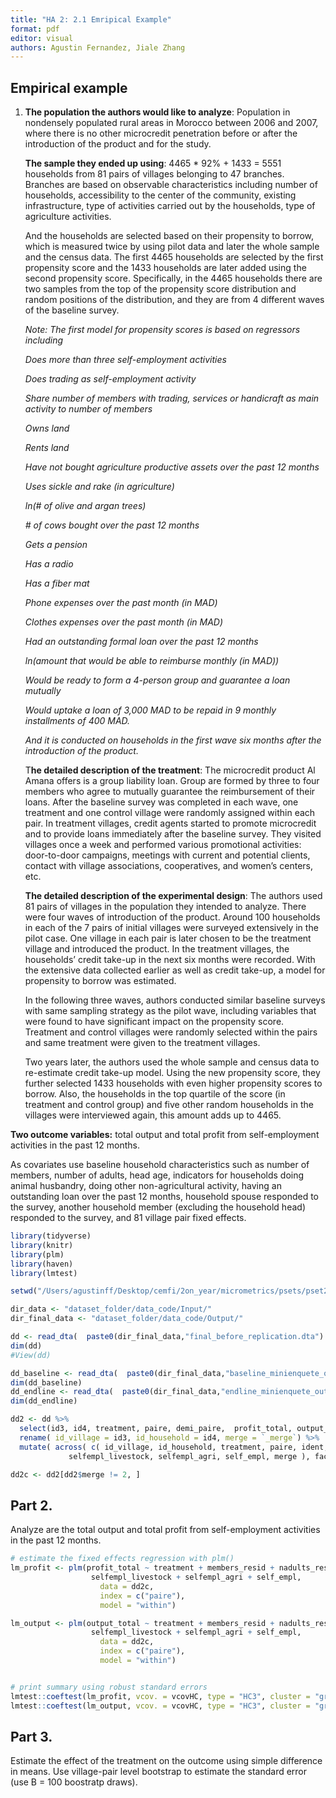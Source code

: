 ```yaml
---
title: "HA 2: 2.1 Emripical Example"
format: pdf
editor: visual
authors: Agustin Fernandez, Jiale Zhang
---
```


## Empirical example

1.  **The population the authors would like to analyze**: Population in nondensely populated rural areas in Morocco between 2006 and 2007, where there is no other microcredit penetration before or after the introduction of the product and for the study.

    **The sample they ended up using**: 4465 \* 92% + 1433 = 5551 households from 81 pairs of villages belonging to 47 branches. Branches are based on observable characteristics including number of households, accessibility to the center of the community, existing infrastructure, type of activities carried out by the households, type of agriculture activities.

    And the households are selected based on their propensity to borrow, which is measured twice by using pilot data and later the whole sample and the census data. The first 4465 households are selected by the first propensity score and the 1433 households are later added using the second propensity score. Specifically, in the 4465 households there are two samples from the top of the propensity score distribution and random positions of the distribution, and they are from 4 different waves of the baseline survey.

    *Note: The first model for propensity scores is based on regressors including*

    *Does more than three self-employment activities*

    *Does trading as self-employment activity*

    *Share number of members with trading, services or handicraft as main activity to number of members*

    *Owns land*

    *Rents land*

    *Have not bought agriculture productive assets over the past 12 months*

    *Uses sickle and rake (in agriculture)*

    *ln(# of olive and argan trees)*

    *\# of cows bought over the past 12 months*

    *Gets a pension*

    *Has a radio*

    *Has a fiber mat*

    *Phone expenses over the past month (in MAD)*

    *Clothes expenses over the past month (in MAD)*

    *Had an outstanding formal loan over the past 12 months*

    *ln(amount that would be able to reimburse monthly (in MAD))*

    *Would be ready to form a 4-person group and guarantee a loan mutually*

    *Would uptake a loan of 3,000 MAD to be repaid in 9 monthly installments of 400 MAD.*

    *And it is conducted on households in the first wave six months after the introduction of the product.*

    T**he detailed description of the treatment**: The microcredit product Al Amana offers is a group liability loan. Group are formed by three to four members who agree to mutually guarantee the reimbursement of their loans. After the baseline survey was completed in each wave, one treatment and one control village were randomly assigned within each pair. In treatment villages, credit agents started to promote microcredit and to provide loans immediately after the baseline survey. They visited villages once a week and performed various promotional activities: door-to-door campaigns, meetings with current and potential clients, contact with village associations, cooperatives, and women's centers, etc.

    **The detailed description of the experimental design**: The authors used 81 pairs of villages in the population they intended to analyze. There were four waves of introduction of the product. Around 100 households in each of the 7 pairs of initial villages were surveyed extensively in the pilot case. One village in each pair is later chosen to be the treatment village and introduced the product. In the treatment villages, the households' credit take-up in the next six months were recorded. With the extensive data collected earlier as well as credit take-up, a model for propensity to borrow was estimated.

    In the following three waves, authors conducted similar baseline surveys with same sampling strategy as the pilot wave, including variables that were found to have significant impact on the propensity score. Treatment and control villages were randomly selected within the pairs and same treatment were given to the treatment villages.

    Two years later, the authors used the whole sample and census data to re-estimate credit take-up model. Using the new propensity score, they further selected 1433 households with even higher propensity scores to borrow. Also, the households in the top quartile of the score (in treatment and control group) and five other random households in the villages were interviewed again, this amount adds up to 4465.

**Two outcome variables:** total output and total profit from self-employment activities in the past 12 months.

As covariates use baseline household characteristics such as number of members, number of adults, head age, indicators for households doing animal husbandry, doing other non-agricultural activity, having an outstanding loan over the past 12 months, household spouse responded to the survey, another household member (excluding the household head) responded to the survey, and 81 village pair fixed effects.

```r
library(tidyverse)
library(knitr)
library(plm)
library(haven)
library(lmtest)
```

```r
setwd("/Users/agustinff/Desktop/cemfi/2on_year/micrometrics/psets/pset2/practice")

dir_data <- "dataset_folder/data_code/Input/"
dir_final_data <- "dataset_folder/data_code/Output/"

dd <- read_dta(  paste0(dir_final_data,"final_before_replication.dta") )
dim(dd)
#View(dd)

dd_baseline <- read_dta(  paste0(dir_final_data,"baseline_minienquete_outcomes.dta") )
dim(dd_baseline)
dd_endline <- read_dta(  paste0(dir_final_data,"endline_minienquete_outcomes.dta") )
dim(dd_endline)
```

```r


dd2 <- dd %>% 
  select(id3, id4, treatment, paire, demi_paire,  profit_total, output_total, client, loansamt_total, members_resid, nadults_resid, weightproba, ident, selfempl_livestock, selfempl_agri, self_empl, `_merge`, head_age, head_male) %>% 
  rename( id_village = id3, id_household = id4, merge = `_merge`) %>% 
  mutate( across( c( id_village, id_household, treatment, paire, ident, 
             selfempl_livestock, selfempl_agri, self_empl, merge ), factor) )

dd2c <- dd2[dd2$merge != 2, ]

```

## Part 2.

Analyze are the total output and total profit from self-employment activities in the past 12 months.

```r

# estimate the fixed effects regression with plm()
lm_profit <- plm(profit_total ~ treatment + members_resid + nadults_resid + 
                  selfempl_livestock + selfempl_agri + self_empl, 
                    data = dd2c,
                    index = c("paire"), 
                    model = "within")

lm_output <- plm(output_total ~ treatment + members_resid + nadults_resid + 
                  selfempl_livestock + selfempl_agri + self_empl, 
                    data = dd2c,
                    index = c("paire"), 
                    model = "within")


# print summary using robust standard errors
lmtest::coeftest(lm_profit, vcov. = vcovHC, type = "HC3", cluster = "group")
lmtest::coeftest(lm_output, vcov. = vcovHC, type = "HC3", cluster = "group")

```

## Part 3.

Estimate the effect of the treatment on the outcome using simple difference in means. Use village-pair level bootstrap to estimate the standard error (use B = 100 boostratp draws).
